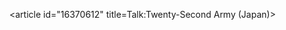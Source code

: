 <article id="16370612" title=Talk:Twenty-Second Army (Japan)>
	<talkpage id="16370612" title="Talk:Twenty-Second Army (Japan)">
{{talkheader}}
{{WikiProject Japan|class=Start|importance=low|milhist=yes}}
{{WikiProject Military history|class=Start
|&lt;!-- B-Class-1. It is suitably referenced, and all major points have appropriate inline citations. --&gt;
|B-Class-1=no
&lt;!-- B-Class-2. It reasonably covers the topic, and does not contain obvious omissions or inaccuracies. --&gt;
|B-Class-2=no
&lt;!-- B-Class-3. It has a defined structure, including a lead section and one or more sections of content. --&gt;
|B-Class-3=no
&lt;!-- B-Class-4. It is free from major grammatical errors. --&gt;
|B-Class-4=yes
&lt;!-- B-Class-5. It contains appropriate supporting materials, such as an infobox, images, or diagrams. --&gt;
|B-Class-5=yes
|Japanese-task-force= yes
|WWII-task-force= yes}}
	</talkpage>
</article>